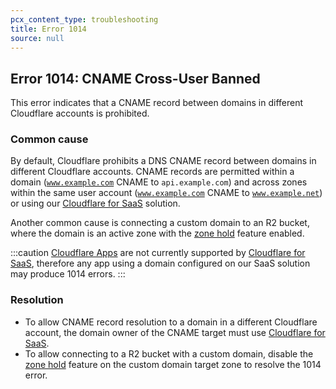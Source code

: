 ```yaml
---
pcx_content_type: troubleshooting
title: Error 1014
source: null
---
```


## Error 1014: CNAME Cross-User Banned

This error indicates that a CNAME record between domains in different Cloudflare accounts is prohibited.

### Common cause

By default, Cloudflare prohibits a DNS CNAME record between domains in different Cloudflare accounts. CNAME records are permitted within a domain ([`www.example.com`](http://www.example.com) CNAME to `api.example.com`) and across zones within the same user account ([`www.example.com`](http://www.example.com) CNAME to [`www.example.net`](http://www.example.net)) or using our [Cloudflare for SaaS](https://www.cloudflare.com/saas/) solution.

Another common cause is connecting a custom domain to an R2 bucket, where the domain is an active zone with the [zone hold](/fundamentals/account/account-security/zone-holds/) feature enabled.

:::caution
[Cloudflare Apps](https://www.cloudflare.com/apps/) are not currently supported by [Cloudflare for SaaS](/cloudflare-for-platforms/cloudflare-for-saas/), therefore any app using a domain configured on our SaaS solution may produce 1014 errors.
:::

### Resolution

- To allow CNAME record resolution to a domain in a different Cloudflare account, the domain owner of the CNAME target must use [Cloudflare for SaaS](/cloudflare-for-platforms/cloudflare-for-saas/).
- To allow connecting to a R2 bucket with a custom domain, disable the [zone hold](/fundamentals/account/account-security/zone-holds/) feature on the custom domain target zone to resolve the 1014 error.
